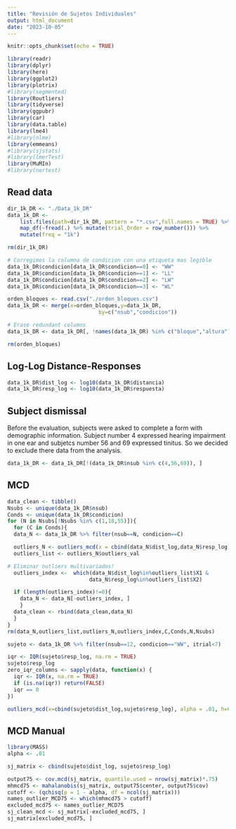 ```yaml
---
title: "Revisión de Sujetos Individuales"
output: html_document
date: "2023-10-05"
---
```


```r
knitr::opts_chunk$set(echo = TRUE)

library(readr)
library(dplyr)
library(here)
library(ggplot2)
library(plotrix)
#library(segmented)
library(Routliers)
library(tidyverse)
library(ggpubr)
library(car)
library(data.table)
library(lme4)
#library(nlme)
library(emmeans)
#library(sjstats)
#library(lmerTest)
library(MuMIn)
#library(nortest)
```

## Read data
```r
dir_1k_DR <- "./Data_1k_DR"
data_1k_DR <- 
    list.files(path=dir_1k_DR, pattern = "*.csv",full.names = TRUE) %>% 
    map_df(~fread(.) %>% mutate(trial_Order = row_number())) %>%
    mutate(freq = "1k")

rm(dir_1k_DR)

# Corregimos la columna de condicion con una etiqueta mas legible
data_1k_DR$condicion[data_1k_DR$condicion==0] <- "WW"
data_1k_DR$condicion[data_1k_DR$condicion==1] <- "LL"
data_1k_DR$condicion[data_1k_DR$condicion==2] <- "LW"
data_1k_DR$condicion[data_1k_DR$condicion==3] <- "WL"

orden_bloques <- read.csv("./orden_bloques.csv")
data_1k_DR <- merge(x=orden_bloques,y=data_1k_DR,
                             by=c("nsub","condicion"))

# Erase redundant columns
data_1k_DR <- data_1k_DR[, !names(data_1k_DR) %in% c("bloque","altura")]

rm(orden_bloques)
```

## Log-Log Distance-Responses

```r

data_1k_DR$dist_log <- log10(data_1k_DR$distancia) 
data_1k_DR$resp_log <- log10(data_1k_DR$respuesta)

```

## Subject dismissal

Before the evaluation, subjects were asked to complete a form with demographic information. Subject number 4 expressed hearing impairment in one ear and subjetcs number 56 and 69 expressed tinitus. So we decided to exclude there data from the analysis.

```r
data_1k_DR <- data_1k_DR[!(data_1k_DR$nsub %in% c(4,56,69)), ]
```


## MCD
```r
data_clean <- tibble()
Nsubs <- unique(data_1k_DR$nsub)
Conds <- unique(data_1k_DR$condicion)
for (N in Nsubs[!Nsubs %in% c(1,18,55)]){
  for (C in Conds){
  data_N <- data_1k_DR %>% filter(nsub==N, condicion==C)

  outliers_N <- outliers_mcd(x = cbind(data_N$dist_log,data_N$resp_log))
  outliers_list <- outliers_N$outliers_val

# Eliminar outliers multivariados!
  outliers_index <-  which(data_N$dist_log%in%outliers_list$X1 & 
                          data_N$resp_log%in%outliers_list$X2)

  if (length(outliers_index)!=0){
    data_N <- data_N[-outliers_index, ]
    }
  data_clean <- rbind(data_clean,data_N)
  }
}
rm(data_N,outliers_list,outliers_N,outliers_index,C,Conds,N,Nsubs)
```




```r
sujeto <- data_1k_DR %>% filter(nsub==12, condicion=="WW", itrial<7)

iqr <- IQR(sujeto$resp_log, na.rm = TRUE)
sujeto$resp_log
zero_iqr_columns <- sapply(data, function(x) {
  iqr <- IQR(x, na.rm = TRUE)
  if (is.na(iqr)) return(FALSE)
  iqr == 0
})

outliers_mcd(x=cbind(sujeto$dist_log,sujeto$resp_log), alpha = .01, h=0.75)
```
## MCD Manual

```r
library(MASS)
alpha <- .01

sj_matrix <- cbind(sujeto$dist_log, sujeto$resp_log)

output75 <- cov.mcd(sj_matrix, quantile.used = nrow(sj_matrix)*.75)
mhmcd75 <- mahalanobis(sj_matrix, output75$center, output75$cov)
cutoff <- (qchisq(p = 1 - alpha, df = ncol(sj_matrix)))
names_outlier_MCD75 <- which(mhmcd75 > cutoff)
excluded_mcd75 <- names_outlier_MCD75
sj_clean_mcd <- sj_matrix[-excluded_mcd75, ]
sj_matrix[excluded_mcd75, ]
```